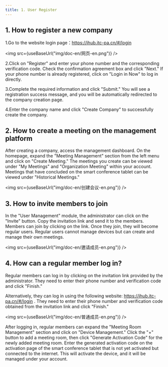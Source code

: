 ```yaml
---
title: 1. User Register
---
```



## 1. How to register a new company

1.Go to the website login page：https://ihub.itc-pa.cn/#/login

<img  src={useBaseUrl("img/doc-en/网页-en.png")} />

2.Click on "Register" and enter your phone number and the corresponding verification code. Check the confirmation agreement box and click "Next." If your phone number is already registered, click on "Login in Now" to log in directly.

3.Complete the required information and click "Submit." You will see a registration success message, and you will be automatically redirected to the company creation page.

4.Enter the company name and click "Create Company" to successfully create the company.

## 2. How to create a meeting on the management platform

After creating a company, access the management dashboard. On the homepage, expand the "Meeting Management" section from the left menu and click on "Create Meeting." The meetings you create can be viewed under "My Meetings" and "Organization Meeting" within your account. Meetings that have concluded on the smart conference tablet can be viewed under "Historical Meetings."


<img  src={useBaseUrl("img/doc-en/创建会议-en.png")} />

## 3. How to invite members to join

In the "User Management" module, the administrator can click on the "Invite" button. Copy the invitation link and send it to the members. Members can join by clicking on the link. Once they join, they will become regular users. Regular users cannot manage devices but can create and manage their own meetings.

<img  src={useBaseUrl("img/doc-en/邀请成员-en.png")} />


## 4. How can a regular member log in?
Regular members can log in by clicking on the invitation link provided by the administrator. They need to enter their phone number and verification code and click "Finish."

Alternatively, they can log in using the following website: https://ihub.itc-pa.cn/#/login . They need to enter their phone number and verification code obtained from the invitation link and click "Finish."

<img  src={useBaseUrl("img/doc-en/普通成员-en.png")} />

After logging in, regular members can expand the "Meeting Room Management" section and click on "Device Management." Click the "+" button to add a meeting room, then click "Generate Activation Code" for the newly added meeting room. Enter the generated activation code on the activation page of the smart conference tablet that is not yet activated but connected to the internet. This will activate the device, and it will be managed under your account.